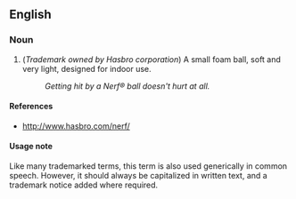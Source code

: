 == English ==

=== Noun ===

# (''Trademark owned by Hasbro corporation'') A small foam ball, soft and very light, designed for indoor use.
#: ''Getting hit by a Nerf® ball doesn't hurt at all.''

==== References ====
* http://www.hasbro.com/nerf/

==== Usage note ====

Like many trademarked terms, this term is also used generically in common speech.  However, it should always be capitalized in written text, and a trademark notice added where required.